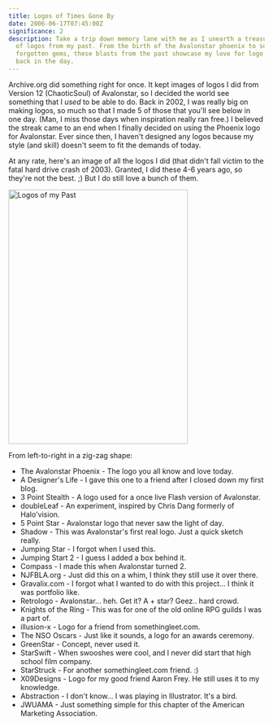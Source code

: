 ```yaml
---
title: Logos of Times Gone By
date: 2006-06-17T07:45:00Z
significance: 2
description: Take a trip down memory lane with me as I unearth a treasure trove
  of logos from my past. From the birth of the Avalonstar phoenix to some
  forgotten gems, these blasts from the past showcase my love for logo design
  back in the day.
---
```


Archive.org did something right for once. It kept images of logos I did from Version 12 (ChaoticSoul) of Avalonstar, so I decided the world see something that I _used_ to be able to do. Back in 2002, I was really big on making logos, so much so that I made 5 of those that you'll see below in one day. (Man, I miss those days when inspiration really ran free.) I believed the streak came to an end when I finally decided on using the Phoenix logo for Avalonstar. Ever since then, I haven't designed any logos because my style (and skill) doesn't seem to fit the demands of today.

At any rate, here's an image of all the logos I did (that didn't fall victim to the fatal hard drive crash of 2003). Granted, I did these 4-6 years ago, so they're not the best. ;) But I do still love a bunch of them.

[<img src="https://static.flickr.com/52/167501813_0bc8b1b9b9.jpg" width="353" height="500" alt="Logos of my Past" />][1]

From left-to-right in a zig-zag shape:

- The Avalonstar Phoenix - The logo you all know and love today.
- A Designer's Life - I gave this one to a friend after I closed down my first blog.
- 3 Point Stealth - A logo used for a once live Flash version of Avalonstar.
- doubleLeaf - An experiment, inspired by Chris Dang formerly of Halo'vision.
- 5 Point Star - Avalonstar logo that never saw the light of day.
- Shadow - This was Avalonstar's first real logo. Just a quick sketch really.
- Jumping Star - I forgot when I used this.
- Jumping Start 2 - I guess I added a box behind it.
- Compass - I made this when Avalonstar turned 2.
- NJFBLA.org - Just did this on a whim, I think they still use it over there.
- Gravalix.com - I forgot what I wanted to do with this project... I think it was portfolio like.
- Retrologo - Avalonstar... heh. Get it? A + star? Geez.. hard crowd.
- Knights of the Ring - This was for one of the old online RPG guilds I was a part of.
- illusion-x - Logo for a friend from somethingleet.com.
- The NSO Oscars - Just like it sounds, a logo for an awards ceremony.
- GreenStar - Concept, never used it.
- StarSwift - When swooshes were cool, and I never did start that high school film company.
- StarStruck - For another somethingleet.com friend. :)
- X09Designs - Logo for my good friend Aaron Frey. He still uses it to my knowledge.
- Abstraction - I don't know... I was playing in Illustrator. It's a bird.
- JWUAMA - Just something simple for this chapter of the American Marketing Association.

[1]: http://www.flickr.com/photos/avalonstar/167501813/
